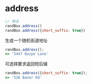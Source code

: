 # address

```js
// 用法
randBox.address()
randBox.address({short_suffix: true})
```

生成一个随机街道地址

```js
randBox.address();
=> '5447 Bazpe Lane'
```

可选择要求返回短后缀

```js
randBox.address({short_suffix: true});
=> '536 Baner Rd'
```
